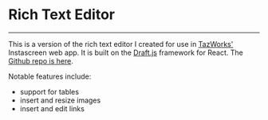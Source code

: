 # Rich Text Editor
___

This is a version of the rich text editor I created for use in [TazWorks'](https://tazworks.com) Instascreen web app. It is built on the [Draft.js](https://draftjs.org) framework for React. The [Github repo is here](https://github.com/EvanMorrison/draft-js-rte).

Notable features include:
- support for tables
- insert and resize images
- insert and edit links
<br/>
<br/>